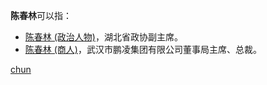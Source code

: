 '''陈春林'''可以指：
*[[陈春林_(政治人物)|陈春林 (政治人物)]]，湖北省政协副主席。
*[[陈春林_(商人)|陈春林 (商人)]]，武汉市鹏凌集团有限公司董事局主席、总裁。
{{disambig}}

[[Category:三字陈姓人名消歧义|chun]]